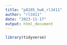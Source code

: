 ```yaml
---
title: "p8105_hw6_rl3411"
author: "rl3411"
date: "2023-11-17"
output: html_document
---
```


```r
library(tidyverse)
```

